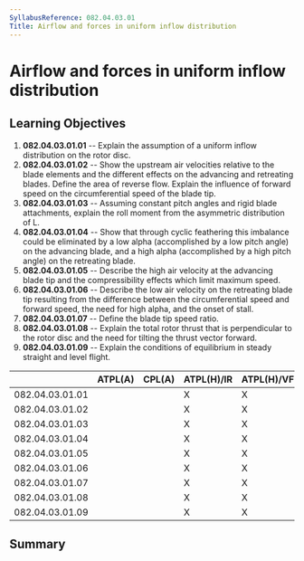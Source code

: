 ```yaml
---
SyllabusReference: 082.04.03.01
Title: Airflow and forces in uniform inflow distribution
---
```


# Airflow and forces in uniform inflow distribution

## Learning Objectives

1.  **082.04.03.01.01** -- Explain the assumption of a uniform inflow
    distribution on the rotor disc.
2.  **082.04.03.01.02** -- Show the upstream air velocities relative to the blade
    elements and the different effects on the advancing and retreating blades.
    Define the area of reverse flow. Explain the influence of forward speed on
    the circumferential speed of the blade tip.
3.  **082.04.03.01.03** -- Assuming constant pitch angles and rigid blade
    attachments, explain the roll moment from the asymmetric distribution of L.
4.  **082.04.03.01.04** -- Show that through cyclic feathering this imbalance
    could be eliminated by a low alpha (accomplished by a low pitch angle) on the
    advancing blade, and a high alpha (accomplished by a high pitch angle) on the
    retreating blade.
5.  **082.04.03.01.05** -- Describe the high air velocity at the advancing blade
    tip and the compressibility effects which limit maximum speed.
6.  **082.04.03.01.06** -- Describe the low air velocity on the retreating blade
    tip resulting from the difference between the circumferential speed and
    forward speed, the need for high alpha, and the onset of stall.
7.  **082.04.03.01.07** -- Define the blade tip speed ratio.
8.  **082.04.03.01.08** -- Explain the total rotor thrust that is perpendicular
    to the rotor disc and the need for tilting the thrust vector forward.
9.  **082.04.03.01.09** -- Explain the conditions of equilibrium in steady
    straight and level flight.

|                 | ATPL(A) | CPL(A) | ATPL(H)/IR | ATPL(H)/VFR | CPL(H) | IR  | CBIR(A) |
| --------------- | ------- | ------ | ---------- | ----------- | ------ | --- | ------- |
| 082.04.03.01.01 |         |        | X          | X           | X      |     |         |
| 082.04.03.01.02 |         |        | X          | X           | X      |     |         |
| 082.04.03.01.03 |         |        | X          | X           | X      |     |         |
| 082.04.03.01.04 |         |        | X          | X           | X      |     |         |
| 082.04.03.01.05 |         |        | X          | X           | X      |     |         |
| 082.04.03.01.06 |         |        | X          | X           | X      |     |         |
| 082.04.03.01.07 |         |        | X          | X           | X      |     |         |
| 082.04.03.01.08 |         |        | X          | X           | X      |     |         |
| 082.04.03.01.09 |         |        | X          | X           | X      |     |         |

## Summary
